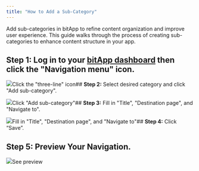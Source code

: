 ```yaml
---
title: "How to Add a Sub-Category"
---
```


Add sub-categories in bitApp to refine content organization and improve user experience. This guide walks through the process of creating sub-categories to enhance content structure in your app.

## **Step 1:** Log in to your [bitApp dashboard](https://app.bitbybit.studio/bitapp/design) then click the "Navigation menu" icon.

![](https://cdn.prod.website-files.com/659655f5b20d395a5c69efcf/66eaa0094c811db6410c3c54_AD_4nXc99GfNszzzuXHPZvpiPNogMhF_EzO9tM60sTDbco2DJ0SL489XxE-ehOT_N3oo81ED416L6CZpN-eWznLe5MNoWdhghInCc8PTmtz23rCEQ9dm4bBMLsjITiJI1PZpeUZLFTnHbTtCQcz9QEEJAJBs8sWL.png)Click the "three-line" icon## **Step 2:** Select desired category and click "Add sub-category".

![](https://cdn.prod.website-files.com/659655f5b20d395a5c69efcf/66eaa11f23d292df9eff53d4_AD_4nXfc8l2ItjLhGQ-1plSL9aDluadMWZzmcWDFAX8oZTj_OFWQWC9ydzH6xuS-MnegLWpyzrrFastusIvP3HUFZrHj92gH1dbJnO1KpdejNPCTFHKfHmhqjMa0ns9eb4b8lxZ9I91KxiINJJGhXOqIT-B3uLU.png)Click "Add sub-category"## **Step 3:** Fill in "Title", "Destination page", and "Navigate to".

![](https://cdn.prod.website-files.com/659655f5b20d395a5c69efcf/66eaa11f1a34dff0fca83f72_AD_4nXdJiChUTvIfyjAznz6L3NdSSFE4a_YaFggrECsCt7q1UshdOqAxueGrXUTZ-0ShBO1JpWW21_ZAj7scMd6CV-7dIWpqgNCNMNY3nvHGqixT8RtnpwHrGuEAw-G1h8YJuuatoV7Fpcd4RBV807jL7_oqMvfE.png)Fill in "Title", "Destination page", and "Navigate to"## **Step 4:** Click “Save”.

## Step 5: Preview Your Navigation.

![](https://cdn.prod.website-files.com/659655f5b20d395a5c69efcf/66ed36cd80e8bde3096fa2a8_AD_4nXfSnjsy0MNnB2OZh1hn-s9SV5UtnJQ8heUGVtfuHNh4g1lYsHswGQiwa3rhbGbtKKaJvFak5E52lUWlCHDuxubBWDEvV65TwnrfH-73OPKRGa-fveEJJLDP40MFqoPZx6WzfxFWMrE2m7inKb3bpxIFl9o7.png)See preview
